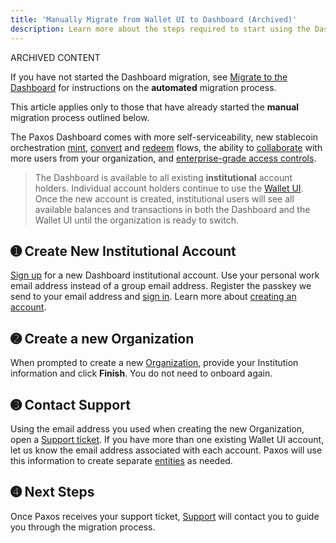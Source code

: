 ```yaml
---
title: 'Manually Migrate from Wallet UI to Dashboard (Archived)'
description: Learn more about the steps required to start using the Dashboard.
---
```


[mint]: /dashboard/mint
[convert]: /dashboard/convert
[redeem]: /dashboard/redeem
[team]: /dashboard/admin/team
[sign-up]: https://dashboard.paxos.com/
[Wallet UI]: https://account.paxos.com/
[support]: https://support.paxos.com/
[Organization]: /dashboard/organization/#organization
[entities]: /dashboard/organization/#entity
[collaborate]: /dashboard/admin/team
[sign-up-docs]: /dashboard/account
<Warning>

 ARCHIVED CONTENT

If you have not started the Dashboard migration, see [Migrate to the Dashboard](/dashboard/migrate-to-dashboard) for instructions on the **automated** migration process.

This article applies only to those that have already started the **manual** migration process outlined below.

</Warning>

The Paxos Dashboard comes with more self-serviceability, new stablecoin orchestration [mint], [convert] and [redeem] flows, the ability to [collaborate] with more users from your organization, and [enterprise-grade access controls][team]. 

> The Dashboard is available to all existing **institutional** account holders. Individual account holders continue to use the [Wallet UI].
> Once the new account is created, institutional users will see all available balances and transactions in both the Dashboard and the Wallet UI until the organization is ready to switch.

## ➊ Create New Institutional Account

[Sign up][sign-up] for a new Dashboard institutional account.
Use your personal work email address instead of a group email address.
Register the passkey we send to your email address and [sign in][sign-up].
Learn more about [creating an account][sign-up-docs].

<PasskeyNote />

## ➋ Create a new Organization

When prompted to create a new [Organization], provide your Institution information and click **Finish**.
You do not need to onboard again.

## ➌ Contact Support

Using the email address you used when creating the new Organization, open a [Support ticket][support].
If you have more than one existing Wallet UI account, let us know the email address associated with each account.
Paxos will use this information to create separate [entities] as needed.

## ➍ Next Steps

Once Paxos receives your support ticket, [Support](https://support.paxos.com/hc/en-us) will contact you to guide you through the migration process.
